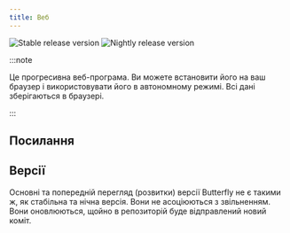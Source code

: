 ```yaml
---
title: Веб
---
```


![Stable release version](https://img.shields.io/badge/dynamic/yaml?color=c4840d&label=Stable&query=%24.version&url=https%3A%2F%2Fraw.githubusercontent.com%2FLinwoodDev%2Fbutterfly%2Fstable%2Fapp%2Fpubspec.yaml&style=for-the-badge)
![Nightly release version](https://img.shields.io/badge/dynamic/yaml?color=f7d28c&label=Nightly&query=%24.version&url=https%3A%2F%2Fraw.githubusercontent.com%2FLinwoodDev%2Fbutterfly%2Fnightly%2Fapp%2Fpubspec.yaml&style=for-the-badge)


:::note

Це прогресивна веб-програма. Ви можете встановити його на ваш браузер і використовувати його в автономному режимі.
Всі дані зберігаються в браузері.

:::

## Посилання

<CardGrid>
  <DownloadButton after="/downloads/post-windows" href="https://web.butterfly.linwood.dev" title="Main" />
  <DownloadButton href="https://preview.butterfly.linwood.dev" title="Preview" />
</CardGrid>

## Версії

Основні та попередній перегляд (розвитки) версії Butterfly не є такими ж, як стабільна та нічна версія.
Вони не асоціюються з звільненням. Вони оновлюються, щойно в репозиторій буде відправлений новий коміт.
